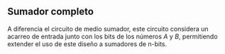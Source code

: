 ## Sumador completo
A diferencia el circuito de medio sumador, este circuito considera un acarreo de entrada junto con los bits de los números $A$ y $B$, permitiendo extender el uso de este diseño a sumadores de n-bits.